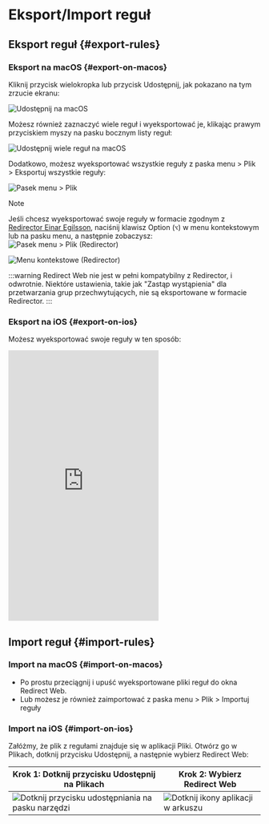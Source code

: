 # Eksport/Import reguł

## Eksport reguł {#export-rules}

### Eksport na macOS {#export-on-macos}

Kliknij przycisk wielokropka lub przycisk Udostępnij, jak pokazano na tym zrzucie ekranu:

![Udostępnij na macOS](/img/share-on-macos.png)

Możesz również zaznaczyć wiele reguł i wyeksportować je, klikając prawym przyciskiem myszy na pasku bocznym listy reguł:

![Udostępnij wiele reguł na macOS](/img/multiselect-on-macos.png)

Dodatkowo, możesz wyeksportować wszystkie reguły z paska menu > Plik > Eksportuj wszystkie reguły:

![Pasek menu > Plik](/img/menubar-file.png)

> [!NOTE]
> Jeśli chcesz wyeksportować swoje reguły w formacie zgodnym z [Redirector Einar Egilsson](https://einaregilsson.com/redirector/), naciśnij klawisz Option (`⌥`) w menu kontekstowym lub na pasku menu, a następnie zobaczysz:
> ![Pasek menu > Plik (Redirector)](/img/menubar-file-redirector.png)
>
> ![Menu kontekstowe (Redirector)](/img/context-menu-redirector.png)
>
> :::warning
> Redirect Web nie jest w pełni kompatybilny z Redirector, i odwrotnie. Niektóre ustawienia, takie jak "Zastąp wystąpienia" dla przetwarzania grup przechwytujących, nie są eksportowane w formacie Redirector.
> :::

### Eksport na iOS {#export-on-ios}

Możesz wyeksportować swoje reguły w ten sposób:

<iframe height="540" src="https://www.youtube.com/embed/uQ6-SLEMlT4" title="Wideo demonstracyjne iOS do eksportowania reguł (YouTube)" frameborder="0" allow="accelerometer; autoplay; clipboard-write; encrypted-media; gyroscope; picture-in-picture; web-share" allowfullscreen></iframe>

## Import reguł {#import-rules}

### Import na macOS {#import-on-macos}

- Po prostu przeciągnij i upuść wyeksportowane pliki reguł do okna Redirect Web.
- Lub możesz je również zaimportować z paska menu > Plik > Importuj reguły

### Import na iOS {#import-on-ios}

Załóżmy, że plik z regułami znajduje się w aplikacji Pliki. Otwórz go w Plikach, dotknij przycisku Udostępnij, a następnie wybierz Redirect Web:

| Krok 1: Dotknij przycisku Udostępnij na Plikach                                     | Krok 2: Wybierz Redirect Web                                         |
| ------------------------------------------------------------------------- | ------------------------------------------------------------------- |
| ![Dotknij przycisku udostępniania na pasku narzędzi](/img/files-share-ios.png) | ![Dotknij ikony aplikacji w arkuszu](/img/share-sheet-ios.png) |
